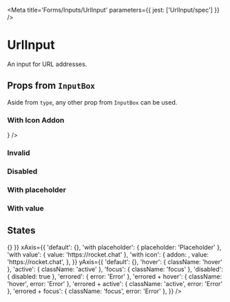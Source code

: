 

<Meta title='Forms/Inputs/UrlInput' parameters={{ jest: ['UrlInput/spec'] }} />

# UrlInput

An input for URL addresses.

<Canvas>
  <Story name='Default'>
    <UrlInput />
  </Story>
</Canvas>

<ArgsTable of={UrlInput} />

## Props from <LinkTo kind='Forms/InputBox' story='Default Story'>`InputBox`</LinkTo>

Aside from `type`, any other prop from <LinkTo kind='Forms/InputBox' story='Default Story'>`InputBox`</LinkTo> can be
used.

### With Icon Addon

<Canvas>
  <Story name='With Icon Addon'>
    <UrlInput addon={<Icon name='send' size='x20' />} />
  </Story>
</Canvas>

### Invalid

<Canvas>
  <Story name='Invalid'>
    <UrlInput error='Error' />
  </Story>
</Canvas>

### Disabled

<Canvas>
  <Story name='Disabled'>
    <UrlInput disabled />
  </Story>
</Canvas>

### With placeholder

<Canvas>
  <Story name='With Placeholder'>
    <UrlInput placeholder='Placeholder' />
  </Story>
</Canvas>

### With value

<Canvas>
  <Story name='With Value'>
    <UrlInput defaultValue='https://rocket.chat' />
  </Story>
</Canvas>

## States

<Story name='States'>
  <PropsVariationSection
    component={UrlInput}
    common={{ onChange: () => {} }}
    xAxis={{
      'default': {},
      'with placeholder': { placeholder: 'Placeholder' },
      'with value': { value: 'https://rocket.chat' },
      'with icon': {
        addon: <Icon name='discover' size='x20' />,
        value: 'https://rocket.chat',
      },
    }}
    yAxis={{
      'default': {},
      'hover': { className: 'hover' },
      'active': { className: 'active' },
      'focus': { className: 'focus' },
      'disabled': { disabled: true },
      'errored': { error: 'Error' },
      'errored + hover': { className: 'hover', error: 'Error' },
      'errored + active': { className: 'active', error: 'Error' },
      'errored + focus': { className: 'focus', error: 'Error' },
    }}
  />
</Story>
